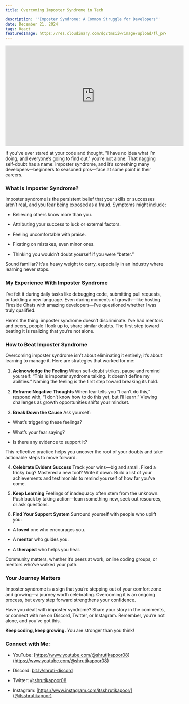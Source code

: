 ```yaml
---
title: Overcoming Imposter Syndrome in Tech

description: '"Imposter Syndrome: A Common Struggle for Developers"'
date: December 21, 2024
tags: React
featuredImage: https://res.cloudinary.com/dq2tmsiiw/image/upload/fl_preserve_transparency/v1738998691/maxresdefault_k6yjjd.jpg?_s=public-apps
---
```


<iframe
  width="560"
  height="315"
  src="https://www.youtube.com/embed/ExZUdkfu-KE?si=81aRW0gTCJwr3uFW"
  title="YouTube video player"
  frameborder="0"
  allow="accelerometer; autoplay; clipboard-write; encrypted-media; gyroscope; picture-in-picture; web-share"
  referrerpolicy="strict-origin-when-cross-origin"
  allowfullscreen
></iframe>

If you've ever stared at your code and thought, "I have no idea what I’m doing, and everyone’s going to find out," you’re not alone. That nagging self-doubt has a name: imposter syndrome, and it’s something many developers—beginners to seasoned pros—face at some point in their careers.

### What Is Imposter Syndrome?

Imposter syndrome is the persistent belief that your skills or successes aren’t real, and you fear being exposed as a fraud. Symptoms might include:

- Believing others know more than you.

- Attributing your success to luck or external factors.

- Feeling uncomfortable with praise.

- Fixating on mistakes, even minor ones.

- Thinking you wouldn’t doubt yourself if you were “better.”

Sound familiar? It’s a heavy weight to carry, especially in an industry where learning never stops.

### My Experience With Imposter Syndrome

I’ve felt it during daily tasks like debugging code, submitting pull requests, or tackling a new language. Even during moments of growth—like hosting Fireside Chats with amazing developers—I’ve questioned whether I was truly qualified.

Here’s the thing: imposter syndrome doesn’t discriminate. I’ve had mentors and peers, people I look up to, share similar doubts. The first step toward beating it is realizing that you’re not alone.

### How to Beat Imposter Syndrome

Overcoming imposter syndrome isn’t about eliminating it entirely; it’s about learning to manage it. Here are strategies that worked for me:

1. **Acknowledge the Feeling**
   When self-doubt strikes, pause and remind yourself: “This is imposter syndrome talking. It doesn’t define my abilities.” Naming the feeling is the first step toward breaking its hold.

2. **Reframe Negative Thoughts**
   When fear tells you “I can’t do this,” respond with, “I don’t know how to do this yet, but I’ll learn.” Viewing challenges as growth opportunities shifts your mindset.

3. **Break Down the Cause**
   Ask yourself:

- What’s triggering these feelings?

- What’s your fear saying?

- Is there any evidence to support it?

This reflective practice helps you uncover the root of your doubts and take actionable steps to move forward.

4. **Celebrate Evident Success**
   Track your wins—big and small. Fixed a tricky bug? Mastered a new tool? Write it down. Build a list of your achievements and testimonials to remind yourself of how far you’ve come.

5. **Keep Learning**
   Feelings of inadequacy often stem from the unknown. Push back by taking action—learn something new, seek out resources, or ask questions.

6. **Find Your Support System**
   Surround yourself with people who uplift you:

- A **loved** one who encourages you.

- A **mentor** who guides you.

- A **therapist** who helps you heal.

Community matters, whether it’s peers at work, online coding groups, or mentors who’ve walked your path.

### Your Journey Matters

Imposter syndrome is a sign that you’re stepping out of your comfort zone and growing—a journey worth celebrating. Overcoming it is an ongoing process, but every step forward strengthens your confidence.

Have you dealt with imposter syndrome? Share your story in the comments, or connect with me on Discord, Twitter, or Instagram. Remember, you’re not alone, and you’ve got this.

**Keep coding, keep growing.** You are stronger than you think!

### Connect with Me:

- YouTube: [https://www.youtube.com/@shrutikapoor08](https://www.youtube.com/@shrutikapoor08)

- Discord: [bit.ly/shruti-discord](https://discord.com/invite/umJXpbuCXE)

- Twitter: [@shrutikapoor08](https://x.com/shrutikapoor08)

- Instagram: [https://www.instagram.com/itsshrutikapoor/](@itsshrutikapoor)

